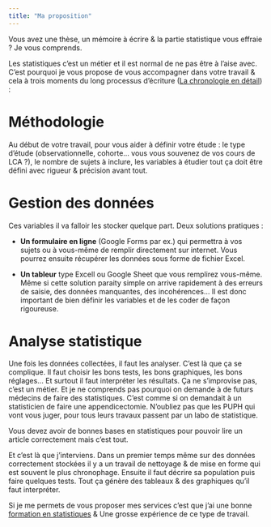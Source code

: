 ```yaml
---
title: "Ma proposition"
---
```


Vous avez une thèse, un mémoire à écrire & la partie statistique vous effraie ? Je vous comprends.

Les statistiques c'est un métier et il est normal de ne pas être à l'aise avec. C'est pourquoi je vous propose de vous accompagner dans votre travail & cela à trois moments du long processus d'écriture ([La chronologie en détail](chronologie.html)) : 

# Méthodologie

Au début de votre travail, pour vous aider à définir votre étude : le type d'étude (observationnelle, cohorte... vous vous souvenez de vos cours de LCA ?), le nombre de sujets à inclure, les variables à étudier tout ça doit être défini avec rigueur & précision avant tout.

# Gestion des données

Ces variables il va falloir les stocker quelque part. Deux solutions pratiques :

- **Un formulaire en ligne** (Google Forms par ex.) qui permettra à vos sujets ou à vous-même de remplir directement sur internet. Vous pourrez ensuite récupérer les données sous forme de fichier Excel.

- **Un tableur** type Excell ou Google Sheet que vous remplirez vous-même. Même si cette solution paraity simple on arrive rapidement à des erreurs de saisie, des données manquantes, des incohérences... Il est donc important de bien définir les variables et de les coder de façon rigoureuse.

# Analyse statistique

Une fois les données collectées, il faut les analyser. C'est là que ça se complique. Il faut choisir les bons tests, les bons graphiques, les bons réglages... Et surtout il faut interpréter les résultats. Ça ne s'improvise pas, c'est un métier. Et je ne comprends pas pourquoi on demande à de futurs médecins de faire des statistiques. C'est comme si on demandait à un statisticien de faire une appendicectomie. N'oubliez pas que les PUPH qui vont vous juger, pour tous leurs travaux passent par un labo de statistique. 

Vous devez avoir de bonnes bases en statistiques pour pouvoir lire un article correctement mais c'est tout. 

Et c'est là que j'interviens. Dans un premier temps même sur des données correctement stockées il y a un travail de  nettoyage & de mise en forme qui est souvent le plus chronophage. Ensuite il faut décrire sa population puis faire quelques tests. Tout ça génère des tableaux & des graphiques qu'il faut interpréter.




Si je me permets de vous proposer mes services c'est que j'ai une bonne [formation en statistiques](presentation.html)  & Une grosse expérience de ce type de travail.
